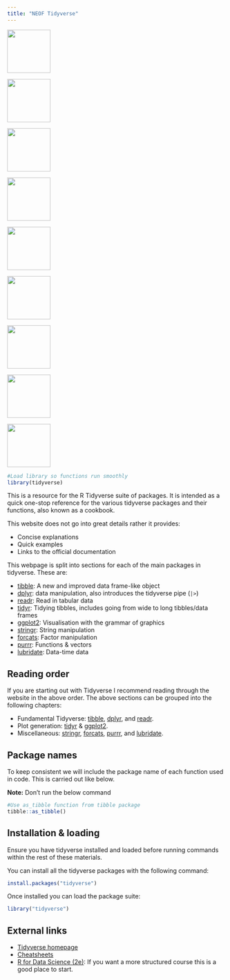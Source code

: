 ```yaml
---
title: "NEOF Tidyverse"
---
```


<div class="hexrowtop">
  <p><a href="tibble/tibble.qmd">
  <img src="images/tibble.png" width="100px">
  </a></p>
  
  <p><a href="dplyr/dplyr.qmd">
  <img src="images/dplyr.png" width="100px">
  </a></p>
  
  <p><a href="readr/readr.qmd">
  <img src="images/readr.png" width="100px" class="hexcollast">
  </a></p>
</div>

<div class="hexrowmid">
  <p><a href="tidyr/tidyr.qmd">
  <img src="images/tidyr.png" width="100px">
  </a></p>
  
  <p><a href="ggplot2/ggplot2.qmd">
  <img src="images/ggplot2.png" width="100px">
  </a></p>
  
  <p><a href="stringr/stringr.qmd">
  <img src="images/stringr.png" width="100px" class="hexcollast">
  </a></p>
</div>

<div class="hexrowbottom">
  <p><a href="forcats/forcats.qmd">
  <img src="images/forcats.png" width="100px">
  </a></p>
  
  <p><a href="purrr/purrr.qmd">
  <img src="images/purrr.png" width="100px">
  </a></p>
  
  <p><a href="lubridate/lubridate.qmd">
  <img src="images/lubridate.png" width="100px" class="hexcollast">
  </a></p>
</div>

```r
#Load library so functions run smoothly
library(tidyverse)
```

This is a resource for the R Tidyverse suite of packages.
It is intended as a quick one-stop reference for the various tidyverse packages and their functions, also known as a cookbook.

This website does not go into great details rather it provides:

- Concise explanations
- Quick examples
- Links to the official documentation

This webpage is split into sections for each of the main packages in tidyverse.
These are:

- [tibble](/tibble/tibble.qmd): A new and improved data frame-like object
- [dplyr](/dplyr/dplyr.qmd): data manipulation, also introduces the tidyverse pipe (`|>`)
- [readr](/readr/readr.qmd): Read in tabular data
- [tidyr](/tidyr/tidyr.qmd): Tidying tibbles, includes going from wide to long tibbles/data frames
- [ggplot2](/ggplot2/ggplot2.qmd): Visualisation with the grammar of graphics
- [stringr](/stringr/stringr.qmd): String manipulation
- [forcats](/forcats/forcats.qmd): Factor manipulation
- [purrr](/purrr/purrr.qmd): Functions & vectors
- [lubridate](/lubridate/lubridate.qmd): Data-time data

## Reading order

If you are starting out with Tidyverse I recommend reading through the website in the above order. 
The above sections can be grouped into the following chapters:

- Fundamental Tidyverse: [tibble](/tibble/tibble.qmd), [dplyr](/dplyr/dplyr.qmd), and [readr](/readr/readr.qmd).
- Plot generation: [tidyr](/tidyr/tidyr.qmd) & [ggplot2](/ggplot2/ggplot2.qmd).
- Miscellaneous: [stringr](/stringr/stringr.qmd), [forcats](/forcats/forcats.qmd), [purrr](/purrr/purrr.qmd), and [lubridate](/lubridate/lubridate.qmd).

## Package names

To keep consistent we will include the package name of each function used in code.
This is carried out like below.

__Note:__ Don't run the below command

```r
#Use as_tibble function from tibble package
tibble::as_tibble()
```

## Installation & loading

Ensure you have tidyverse installed and loaded before running commands within the rest of these materials.

You can install all the tidyverse packages with the following command:

```r
install.packages("tidyverse")
```

Once installed you can load the package suite:

```r
library("tidyverse")
```


## External links

- [Tidyverse homepage](https://www.tidyverse.org/)
- [Cheatsheets](https://rstudio.github.io/cheatsheets/)
- [R for Data Science (2e)](https://r4ds.hadley.nz/): If you want a more structured course this is a good place to start.